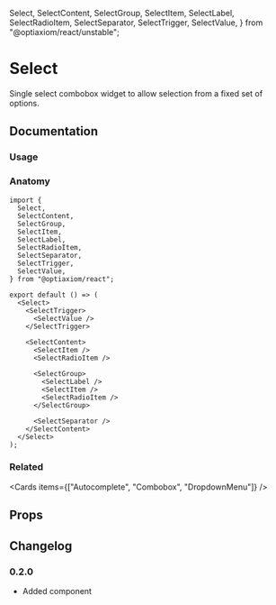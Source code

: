   Select,
  SelectContent,
  SelectGroup,
  SelectItem,
  SelectLabel,
  SelectRadioItem,
  SelectSeparator,
  SelectTrigger,
  SelectValue,
} from "@optiaxiom/react/unstable";

# Select

Single select combobox widget to allow selection from a fixed set of options.

## Documentation

### Usage

<Demo component={Usage} />

### Anatomy

```tsx
import {
  Select,
  SelectContent,
  SelectGroup,
  SelectItem,
  SelectLabel,
  SelectRadioItem,
  SelectSeparator,
  SelectTrigger,
  SelectValue,
} from "@optiaxiom/react";

export default () => (
  <Select>
    <SelectTrigger>
      <SelectValue />
    </SelectTrigger>

    <SelectContent>
      <SelectItem />
      <SelectRadioItem />

      <SelectGroup>
        <SelectLabel />
        <SelectItem />
        <SelectRadioItem />
      </SelectGroup>

      <SelectSeparator />
    </SelectContent>
  </Select>
);
```

### Related

<Cards items={["Autocomplete", "Combobox", "DropdownMenu"]} />

## Props

<PropsTable component={Select} />
<PropsTable component={SelectTrigger} />
<PropsTable component={SelectValue} />
<PropsTable component={SelectContent} />
<PropsTable component={SelectItem} />
<PropsTable component={SelectRadioItem} />
<PropsTable component={SelectGroup} />
<PropsTable component={SelectLabel} />
<PropsTable component={SelectSeparator} />

## Changelog

### 0.2.0

- Added component

